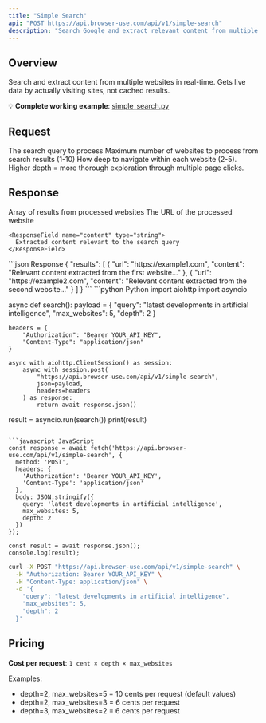 ```yaml
---
title: "Simple Search"
api: "POST https://api.browser-use.com/api/v1/simple-search"
description: "Search Google and extract relevant content from multiple top results"
---
```


## Overview

Search and extract content from multiple websites in real-time. Gets live data by actually visiting sites, not cached results.

💡 **Complete working example**: [simple_search.py](https://github.com/browser-use/browser-use/blob/main/examples/search/simple_search.py)

## Request

<ParamField body="query" type="string" required>
  The search query to process
</ParamField>

<ParamField body="max_websites" type="integer" default="5">
  Maximum number of websites to process from search results (1-10)
</ParamField>

<ParamField body="depth" type="integer" default="2">
  How deep to navigate within each website (2-5). Higher depth = more thorough exploration through multiple page clicks.
</ParamField>

## Response

<ResponseField name="results" type="array">
  Array of results from processed websites
  
  <Expandable title="result object">
    <ResponseField name="url" type="string">
      The URL of the processed website
    </ResponseField>
    
    <ResponseField name="content" type="string">
      Extracted content relevant to the search query
    </ResponseField>
  </Expandable>
</ResponseField>

<ResponseExample>
```json Response
{
  "results": [
    {
      "url": "https://example1.com",
      "content": "Relevant content extracted from the first website..."
    },
    {
      "url": "https://example2.com", 
      "content": "Relevant content extracted from the second website..."
    }
  ]
}
```
</ResponseExample>

<RequestExample>
```python Python
import aiohttp
import asyncio

async def search():
    payload = {
        "query": "latest developments in artificial intelligence",
        "max_websites": 5,
        "depth": 2
    }
    
    headers = {
        "Authorization": "Bearer YOUR_API_KEY",
        "Content-Type": "application/json"
    }
    
    async with aiohttp.ClientSession() as session:
        async with session.post(
            "https://api.browser-use.com/api/v1/simple-search",
            json=payload,
            headers=headers
        ) as response:
            return await response.json()

result = asyncio.run(search())
print(result)
```

```javascript JavaScript
const response = await fetch('https://api.browser-use.com/api/v1/simple-search', {
  method: 'POST',
  headers: {
    'Authorization': 'Bearer YOUR_API_KEY',
    'Content-Type': 'application/json'
  },
  body: JSON.stringify({
    query: 'latest developments in artificial intelligence',
    max_websites: 5,
    depth: 2
  })
});

const result = await response.json();
console.log(result);
```

```bash cURL
curl -X POST "https://api.browser-use.com/api/v1/simple-search" \
  -H "Authorization: Bearer YOUR_API_KEY" \
  -H "Content-Type: application/json" \
  -d '{
    "query": "latest developments in artificial intelligence",
    "max_websites": 5,
    "depth": 2
  }'
```
</RequestExample>

## Pricing

**Cost per request**: `1 cent × depth × max_websites`

Examples:
- depth=2, max_websites=5 = 10 cents per request (default values)
- depth=2, max_websites=3 = 6 cents per request
- depth=3, max_websites=2 = 6 cents per request 
